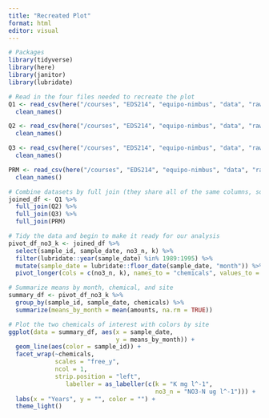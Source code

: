 ```yaml
---
title: "Recreated Plot"
format: html
editor: visual
---
```


```r
# Packages
library(tidyverse)
library(here)
library(janitor)
library(lubridate)
```

```r
# Read in the four files needed to recreate the plot
Q1 <- read_csv(here("/courses", "EDS214", "equipo-nimbus", "data", "raw-data", "QuebradaCuenca1-Bisley.csv")) %>%
  clean_names()

Q2 <- read_csv(here("/courses", "EDS214", "equipo-nimbus", "data", "raw-data", "QuebradaCuenca2-Bisley.csv")) %>%
  clean_names()

Q3 <- read_csv(here("/courses", "EDS214", "equipo-nimbus", "data", "raw-data", "QuebradaCuenca3-Bisley.csv")) %>%
  clean_names()

PRM <- read_csv(here("/courses", "EDS214", "equipo-nimbus", "data", "raw-data", "RioMameyesPuenteRoto.csv")) %>%
  clean_names()
```

```r
# Combine datasets by full join (they share all of the same columns, so columns not specified)
joined_df <- Q1 %>%
  full_join(Q2) %>%
  full_join(Q3) %>%
  full_join(PRM)
```

```r
# Tidy the data and begin to make it ready for our analysis
pivot_df_no3_k <- joined_df %>%
  select(sample_id, sample_date, no3_n, k) %>%
  filter(lubridate::year(sample_date) %in% 1989:1995) %>%
  mutate(sample_date = lubridate::floor_date(sample_date, "month")) %>%
  pivot_longer(cols = c(no3_n, k), names_to = "chemicals", values_to = "amounts") 
```

```r
# Summarize means by month, chemical, and site
summary_df <- pivot_df_no3_k %>%
  group_by(sample_id, sample_date, chemicals) %>%
  summarize(means_by_month = mean(amounts, na.rm = TRUE))
```

```r
# Plot the two chemicals of interest with colors by site
ggplot(data = summary_df, aes(x = sample_date, 
                              y = means_by_month)) +
  geom_line(aes(color = sample_id)) +
  facet_wrap(~chemicals,
             scales = "free_y",
             ncol = 1,
             strip.position = "left", 
                labeller = as_labeller(c(k = "K mg l^-1", 
                                         no3_n = "NO3-N ug l^-1"))) +
  labs(x = "Years", y = "", color = "") +
  theme_light() 
  
```
